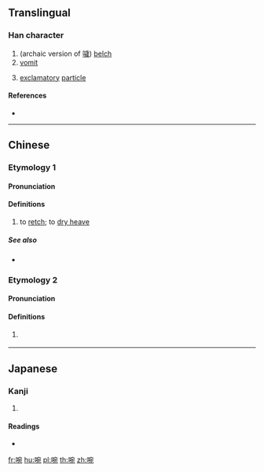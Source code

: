 ==Translingual==

===Han character===
{{Han char|rn=30|rad=口|as=08|sn=11|four=|canj=RJNU|ids=⿰口宛}}

# (archaic version of [[噦]]) [[belch]]
# [[vomit]]
# {{lb|mul|Dialect}} [[exclamatory]] [[particle]]

====References====
* {{Han ref|kx=0196.050|dkj=03826|hdz=10646.080|uh=5558|ud=21848}}

----

==Chinese==

===Etymology 1===
{{zh-forms}}

====Pronunciation====
{{zh-pron
|m=yè
|cat=v
}}

====Definitions====
{{zh-hanzi}}

# to [[retch]]; to [[dry heave]]

=====See also=====
* {{zh-l|噦}}

===Etymology 2===
{{zh-forms}}

====Pronunciation====
{{zh-pron
|m=wā
|w=0ueq
|cat=part
}}

====Definitions====
{{zh-hanzi}}

# {{lb|zh|Wu}} {{non-gloss definition|emphasizing particle}}

{{attention|zh|please check}}

----

==Japanese==

===Kanji===
{{ja-kanji|grade=|rs=口08}}

# {{defn|lang=ja|sort=口08}}

====Readings====
* {{ja-readings|on=[[えん]] (en), [[せつ]] (setsu), [[えつ]] (etsu)|kun=}}

[[fr:啘]]
[[hu:啘]]
[[pl:啘]]
[[th:啘]]
[[zh:啘]]